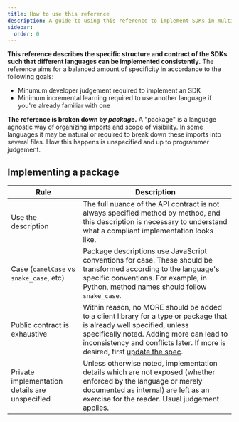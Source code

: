 ```yaml
---
title: How to use this reference
description: A guide to using this reference to implement SDKs in multiple languages.
sidebar:
  order: 0
---
```


**This reference describes the specific structure and contract of the SDKs such that different languages can be implemented consistently.** The reference aims for a balanced amount of specificity in accordance to the following goals:

- Minumum developer judgement required to implement an SDK
- Minimum incremental learning required to use another language if you're already familiar with one

**The reference is broken down by *package*.** A "package" is a language agnostic way of organizing imports and scope of visibility. In some languages it may be natural or required to break down these imports into several files. How this happens is unspecified and up to programmer judgement.

## Implementing a package

| Rule | Description |
|------|-------------|
| Use the description | The full nuance of the API contract is not always specified method by method, and this description is necessary to understand what a compliant implementation looks like.|
| Case (`camelCase` vs `snake_case`, etc) | Package descriptions use JavaScript conventions for case. These should be transformed according to the language's specific conventions. For example, in Python, method names should follow `snake_case`. |
| Public contract is exhaustive | Within reason, no MORE should be added to a client library for a type or package that is already well specified, unless specifically noted. Adding more can lead to inconsistency and conflicts later. If more is desired, first [update the spec](../client-libraries/#updating-this-specification).
| Private implementation details are unspecified | Unless otherwise noted, implementation details which are not exposed (whether enforced by the language or merely documented as internal) are left as an exercise for the reader. Usual judgement applies. |







